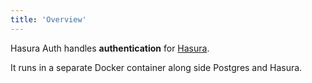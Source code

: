```yaml
---
title: 'Overview'
---
```


Hasura Auth handles **authentication** for [Hasura](https://github.com/hasura/graphql-engine).

It runs in a separate Docker container along side Postgres and Hasura.

<!--
- Users and accounts are saved in the database.
- JWT tokens and refresh tokens are automatically generated and managed.
- Add custom user claims to the JWT token based on user data.
- Hasura roles managed.
- Two-factor authentication support.
- Third-party OAuth providers such as GitHub, Google, Facebook, Twitter etc.
- Magic Link support.
- Built in transactional emails such as account acitvation and password reset.
- Rate limiting.
- Optional checking for [Pwned Passwords](https://haveibeenpwned.com/Passwords). -->
